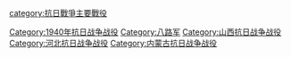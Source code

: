 [[Category:1940年抗日战争战役|Category:1940年抗日战争战役]]
[[Category:八路军|Category:八路军]]
[[category:抗日戰爭主要戰役|category:抗日戰爭主要戰役]]
[[Category:山西抗日战争战役|Category:山西抗日战争战役]]
[[Category:河北抗日战争战役|Category:河北抗日战争战役]]
[[Category:内蒙古抗日战争战役|Category:内蒙古抗日战争战役]]
{{catmore|百团大战}}